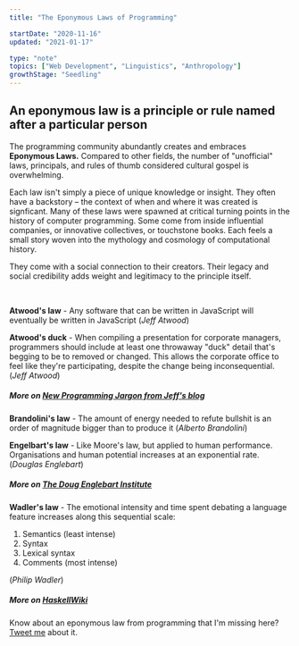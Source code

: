 ```yaml
---
title: "The Eponymous Laws of Programming"

startDate: "2020-11-16"
updated: "2021-01-17"

type: "note"
topics: ["Web Development", "Linguistics", "Anthropology"]
growthStage: "Seedling"
---
```


## An eponymous law is a principle or rule named after a particular person

The programming community abundantly creates and embraces **Eponymous Laws.** Compared to other fields, the number of "unofficial" laws, principals, and rules of thumb considered cultural gospel is overwhelming.

Each law isn't simply a piece of unique knowledge or insight. They often have a backstory – the context of when and where it was created is signficant. Many of these laws were spawned at critical turning points in the history of computer programming. Some come from inside influential companies, or innovative collectives, or touchstone books. Each feels a small story woven into the mythology and cosmology of computational history.

They come with a social connection to their creators. Their legacy and social credibility adds weight and legitimacy to the principle itself.

<br />

<SimpleCard width="740px">

**Atwood's law** - Any software that can be written in JavaScript will eventually be written in JavaScript (_Jeff Atwood_)

</SimpleCard>

<SimpleCard width="740px">

**Atwood's duck** - When compiling a presentation for corporate managers, programmers should include at least one throwaway "duck" detail that's begging to be to removed or changed. This allows the corporate office to feel like they're participating, despite the change being inconsequential. (_Jeff Atwood_)

##### More on [New Programming Jargon from Jeff's blog](https://blog.codinghorror.com/new-programming-jargon/)

</SimpleCard>

<SimpleCard width="740px">

**Brandolini's law** - The amount of energy needed to refute bullshit is an order of magnitude bigger than to produce it (_Alberto Brandolini_)

</SimpleCard>

<SimpleCard width="740px">

**Engelbart's law** - Like Moore's law, but applied to human performance. Organisations and human potential increases at an exponential rate. (_Douglas Englebart_)

##### More on [The Doug Englebart Institute](https://www.dougengelbart.org/content/view/316/322/)

</SimpleCard>

<SimpleCard width="740px">

**Wadler's law** - The emotional intensity and time spent debating a language feature
increases along this sequential scale:

1. Semantics (least intense)
2. Syntax
3. Lexical syntax
4. Comments (most intense)

(_Philip Wadler_)

##### More on [HaskellWiki](https://wiki.haskell.org/Wadler's_Law)

</SimpleCard>

Know about an eponymous law from programming that I'm missing here? [Tweet me](https://twitter.com/mappletons) about it.
